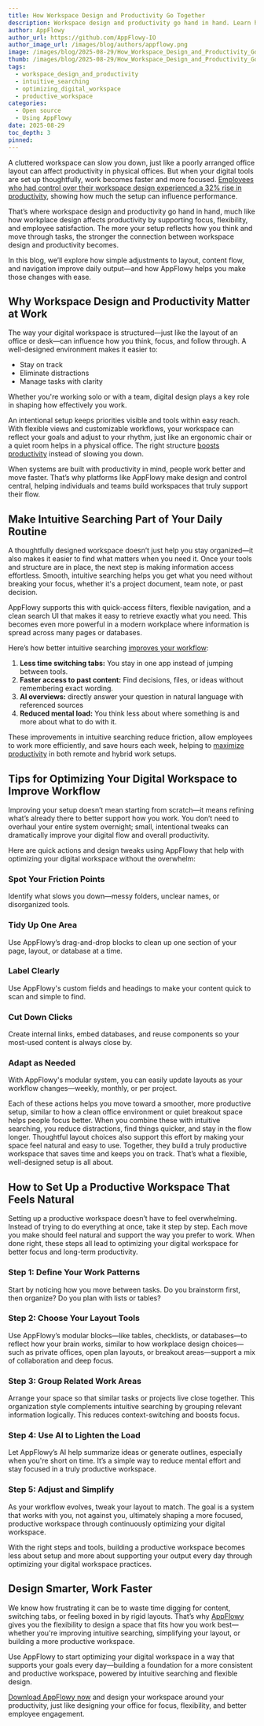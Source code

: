 ```yaml
---
title: How Workspace Design and Productivity Go Together
description: Workspace design and productivity go hand in hand. Learn how to set up a digital space that works with you and supports how you get things done each day.
author: AppFlowy
author_url: https://github.com/AppFlowy-IO
author_image_url: /images/blog/authors/appflowy.png
image: /images/blog/2025-08-29/How_Workspace_Design_and_Productivity_Go_Together.png
thumb: /images/blog/2025-08-29/How_Workspace_Design_and_Productivity_Go_Together.png
tags:
  - workspace_design_and_productivity
  - intuitive_searching
  - optimizing_digital_workspace
  - productive_workspace
categories:
  - Open source
  - Using AppFlowy
date: 2025-08-29
toc_depth: 3
pinned: 
---
```

A cluttered workspace can slow you down, just like a poorly arranged office layout can affect productivity in physical offices. But when your digital tools are set up thoughtfully, work becomes faster and more focused. [Employees who had control over their workspace design experienced a 32% rise in productivity](https://www.glamour.com/story/your-happiness-having-control?utm_source=chatgpt.com), showing how much the setup can influence performance. 

That’s where workspace design and productivity go hand in hand, much like how workplace design affects productivity by supporting focus, flexibility, and employee satisfaction. The more your setup reflects how you think and move through tasks, the stronger the connection between workspace design and productivity becomes.

In this blog, we’ll explore how simple adjustments to layout, content flow, and navigation improve daily output—and how AppFlowy helps you make those changes with ease.

## Why Workspace Design and Productivity Matter at Work

The way your digital workspace is structured—just like the layout of an office or desk—can influence how you think, focus, and follow through. A well-designed environment makes it easier to:

* Stay on track  
* Eliminate distractions  
* Manage tasks with clarity 

Whether you're working solo or with a team, digital design plays a key role in shaping how effectively you work.

An intentional setup keeps priorities visible and tools within easy reach. With flexible views and customizable workflows, your workspace can reflect your goals and adjust to your rhythm, just like an ergonomic chair or a quiet room helps in a physical office. The right structure [boosts productivity](https://appflowy.com/blog/Tired-of-Productivity-Stacks-Use-This-Open-Source-App) instead of slowing you down.

When systems are built with productivity in mind, people work better and move faster. That’s why platforms like AppFlowy make design and control central, helping individuals and teams build workspaces that truly support their flow.

## Make Intuitive Searching Part of Your Daily Routine

A thoughtfully designed workspace doesn’t just help you stay organized—it also makes it easier to find what matters when you need it. Once your tools and structure are in place, the next step is making information access effortless. Smooth, intuitive searching helps you get what you need without breaking your focus, whether it's a project document, team note, or past decision.

AppFlowy supports this with quick-access filters, flexible navigation, and a clean search UI that makes it easy to retrieve exactly what you need. This becomes even more powerful in a modern workplace where information is spread across many pages or databases.

Here’s how better intuitive searching [improves your workflow](https://appflowy.com/blog/Build-a-Digital-Workflow-for-Your-Team-With-AppFlowy):

1. **Less time switching tabs:** You stay in one app instead of jumping between tools.  
2. **Faster access to past content:** Find decisions, files, or ideas without remembering exact wording.  
3. **AI overviews:** directly answer your question in natural language with referenced sources
4. **Reduced mental load:** You think less about where something is and more about what to do with it.

These improvements in intuitive searching reduce friction, allow employees to work more efficiently, and save hours each week, helping to [maximize productivity](https://appflowy.com/blog/Boost-Team-Productivity-by-Syncing-Devices-Seamlessly) in both remote and hybrid work setups.

## Tips for Optimizing Your Digital Workspace to Improve Workflow

Improving your setup doesn’t mean starting from scratch—it means refining what’s already there to better support how you work. You don’t need to overhaul your entire system overnight; small, intentional tweaks can dramatically improve your digital flow and overall productivity.

Here are quick actions and design tweaks using AppFlowy that help with optimizing your digital workspace without the overwhelm:

### Spot Your Friction Points

Identify what slows you down—messy folders, unclear names, or disorganized tools.

### Tidy Up One Area

Use AppFlowy’s drag-and-drop blocks to clean up one section of your page, layout, or database at a time.

### Label Clearly

Use AppFlowy's custom fields and headings to make your content quick to scan and simple to find.

### Cut Down Clicks

Create internal links, embed databases, and reuse components so your most-used content is always close by.

### Adapt as Needed

With AppFlowy's modular system, you can easily update layouts as your workflow changes—weekly, monthly, or per project.

Each of these actions helps you move toward a smoother, more productive setup, similar to how a clean office environment or quiet breakout space helps people focus better. When you combine these with intuitive searching, you reduce distractions, find things quicker, and stay in the flow longer. Thoughtful layout choices also support this effort by making your space feel natural and easy to use. Together, they build a truly productive workspace that saves time and keeps you on track. That’s what a flexible, well-designed setup is all about.

## How to Set Up a Productive Workspace That Feels Natural

Setting up a productive workspace doesn’t have to feel overwhelming. Instead of trying to do everything at once, take it step by step. Each move you make should feel natural and support the way you prefer to work. When done right, these steps all lead to optimizing your digital workspace for better focus and long-term productivity.

### Step 1: Define Your Work Patterns

Start by noticing how you move between tasks. Do you brainstorm first, then organize? Do you plan with lists or tables?

### Step 2: Choose Your Layout Tools

Use AppFlowy’s modular blocks—like tables, checklists, or databases—to reflect how your brain works, similar to how workplace design choices—such as private offices, open plan layouts, or breakout areas—support a mix of collaboration and deep focus.

### Step 3: Group Related Work Areas

Arrange your space so that similar tasks or projects live close together. This organization style complements intuitive searching by grouping relevant information logically. This reduces context-switching and boosts focus.

### Step 4: Use AI to Lighten the Load

Let AppFlowy’s AI help summarize ideas or generate outlines, especially when you're short on time. It’s a simple way to reduce mental effort and stay focused in a truly productive workspace.

### Step 5: Adjust and Simplify

As your workflow evolves, tweak your layout to match. The goal is a system that works with you, not against you, ultimately shaping a more focused, productive workspace through continuously optimizing your digital workspace.

With the right steps and tools, building a productive workspace becomes less about setup and more about supporting your output every day through optimizing your digital workspace practices.

## Design Smarter, Work Faster

We know how frustrating it can be to waste time digging for content, switching tabs, or feeling boxed in by rigid layouts. That’s why [AppFlowy](https://appflowy.com/) gives you the flexibility to design a space that fits how you work best—whether you're improving intuitive searching, simplifying your layout, or building a more productive workspace.

Use AppFlowy to start optimizing your digital workspace in a way that supports your goals every day—building a foundation for a more consistent and productive workspace, powered by intuitive searching and flexible design.

[Download AppFlowy now](https://appflowy.com/download) and design your workspace around your productivity, just like designing your office for focus, flexibility, and better employee engagement.